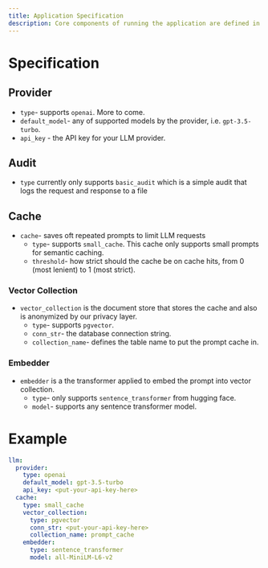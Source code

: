 ```yaml
---
title: Application Specification
description: Core components of running the application are defined in the following specification.
---
```


# Specification
## Provider

* `type`- supports `openai`. More to come.
* `default_model`- any of supported models by the provider, i.e. `gpt-3.5-turbo`.
* `api_key` - the API key for your LLM provider.

## Audit
* `type` currently only supports `basic_audit` which is a simple audit that logs the request and response to a file

## Cache
* `cache`- saves oft repeated prompts to limit LLM requests
   * `type`- supports `small_cache`. This cache only supports small prompts for semantic caching.
   * `threshold`- how strict should the cache be on cache hits, from 0 (most lenient) to 1 (most strict).

### Vector Collection
* `vector_collection` is the document store that stores the cache and also is anonymized by our privacy layer.
    * `type`- supports `pgvector`.
    * `conn_str`- the database connection string.
    * `collection_name`- defines the table name to put the prompt cache in.

### Embedder
* `embedder` is a the transformer applied to embed the prompt into vector collection. 
    * `type`- only supports `sentence_transformer` from hugging face.
    * `model`- supports any sentence transformer model.

# Example
```yaml copy
llm:
  provider:
    type: openai
    default_model: gpt-3.5-turbo
    api_key: <put-your-api-key-here>
  cache:
    type: small_cache
    vector_collection:
      type: pgvector
      conn_str: <put-your-api-key-here>
      collection_name: prompt_cache
    embedder:
      type: sentence_transformer
      model: all-MiniLM-L6-v2
```
